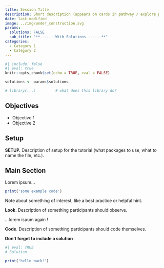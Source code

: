 ```yaml
---
title: Session Title
description: Short description (appears on cards in pathway / explore pages)
date: last-modified
image: ../img/under_construction.svg
params: 
  solutions: FALSE
  sub_title: "**------ With Solutions ------**"
categories:
  - Category 1
  - Category 2
---
```


```r
#| include: false
#| eval: true
knitr::opts_chunk$set(echo = TRUE, eval = FALSE)

solutions <- params$solutions

# library(...)         # what does this library do?
```


Objectives
----------------------------------------------------------------------------------------------------
- Objective 1
- Objective 2


Setup
----------------------------------------------------------------------------------------------------
::: {.callout .callout-code}
**SETUP.** Description of setup for the tutorial (what packages to use, what to name the file, etc.).
:::


Main Section
----------------------------------------------------------------------------------------------------
Lorem ipsum...

```r
print('some example code')
```

::: {.callout-note}
Note about something of interest, like a best practice or helpful hint.
:::

::: {.callout .callout-look}
**Look.** Description of something participants should observe.
:::

...lorem ispum again !


::: {.callout .callout-code}
**Code.** Description of something participants should code themselves.
:::

**Don't forget to include a solution**
```r
#| eval: TRUE
# Solution

print('hello back!')
```




